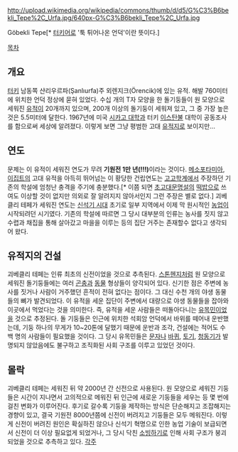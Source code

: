 http://upload.wikimedia.org/wikipedia/commons/thumb/d/d5/G%C3%B6bekli_Tepe%2C_Urfa.jpg/640px-G%C3%B6bekli_Tepe%2C_Urfa.jpg

Göbekli Tepe[* [[터키어]]로 '툭 튀어나온 언덕'이란 뜻이다.]

[[목차]]
== 개요 ==
[[터키]] 남동쪽 샨리우르파(Şanlıurfa)주 외렌지크(Örencik)에 있는 유적. 해발 760미터에 위치한 언덕 정상에 묻혀 있었다.
수십 개의 T자 모양을 한 돌기둥들이 원 모양으로 세워진 [[유적]]이 20개까지 있으며, 200개 이상의 돌기둥이 세워져 있고, 그 중 가장 높은 것은 5.5미터에 달한다. 1967년에 미국 [[시카고 대학]]과 터키 [[이스탄불]] 대학이 공동조사를 함으로써 세상에 알려졌다.
이렇게 보면 그냥 평범한 고대 [[유적]]지로 보이지만...
== 연도 ==
문제는 이 유적이 세워진 연도가 무려 '''기원전 1만 년(!!!)'''이라는 것이다.
[[메소포타미아]], [[이집트]]의 고대 유적을 아득히 뛰어넘는 이 황당한 건립연도는 [[고고학]]계에서 주장하던 기존의 학설에 엄청난 충격을 주기에 충분했다.[* 이쯤 되면 [[초고대문명설]]의 [[떡밥]]으로 쓰여도 이상할 것이 없지만 의외로 잘 알려지지 않아서인지 그런 주장은 별로 없다.]
괴베클리 테페가 세워진 연도는 [[신석기 시대]] 초기로 일부 지역에서 이제 막 원시적인 [[농업]]이 시작되려던 시기였다. 기존의 학설에 따르면 그 당시 대부분의 인류는 농사를 짓지 않고 수렵과 채집을 통해 살아갔고 마을을 이루는 등의 집단 거주는  존재할수 없다고 생각되어 왔다.
== 유적지의 건설 ==
괴베클리 테페는 인류 최초의 신전이었을 것으로 추측된다. [[스톤헨지]]처럼 원 모양으로 세워진 돌기둥들에는 여러 [[곤충]]과 [[동물]] 형상들이 양각되어 있다. 신기한 점은 주변에 농사를 짓거나 사람이 거주했던 흔적이 전혀 없다는 점이다. 그 대신 수천 개의 야생 동물들의 뼈가 발견되었다. 이 유적을 세운 집단이 주변에서 대량으로 야생 동물들을 잡아와 이곳에서 먹었다는 것을 의미한다. 즉, 유적을 세운 사람들은 떠돌아다니는 [[유목민]]이었을 것으로 추정된다.
돌 기둥들은 인근에 위치한 석회암 언덕에서 바위를 떼어내 운반했는데, 기둥 하나의 무게가 10~20톤에 달했기 때문에 운반과 조각, 건설에는 적어도 수백 명의 사람들이 필요했을 것이다. 그 당시 유목민들은 [[문자]]나 [[바퀴]], [[토기]], [[청동기]]가 발명되지 않았음에도 불구하고 조직화된 사회 구조를 이루고 있었던 것이다.
== 몰락 ==
괴베클리 테페는 세워진 뒤 약 2000년 간 신전으로 사용된다. 원 모양으로 세워진 기둥들은 시간이 지나면서 고의적으로 메워진 뒤 인근에 새로운 기둥들을 세우는 등 몇 번에 걸친 변화가 이루어진다. 후기로 갈수록 기둥을 제작하는 방식은 단순해지고 조잡해지는 경향이 있고, 결국 기원전 8000년쯤에 신전이 버려지고 기둥들은 모두 메워진다.
이렇게 신전이 버려진 원인은 확실하진 않으나 신석기 혁명으로 인한 농업 기술이 보급되면서 신전이 더 이상 필요없게 되었거나, 그 당시 닥친 [[소빙하기]]로 인해 사회 구조가 붕괴되었을 것으로 추측하고 있다.
[[각주]]

